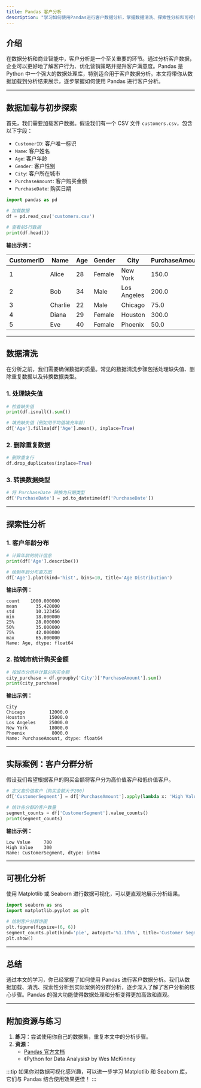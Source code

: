 ```yaml
---
title: Pandas 客户分析
description: "学习如何使用Pandas进行客户数据分析，掌握数据清洗、探索性分析和可视化技巧。"
---
```


## 介绍

在数据分析和商业智能中，客户分析是一个至关重要的环节。通过分析客户数据，企业可以更好地了解客户行为、优化营销策略并提升客户满意度。Pandas 是 Python 中一个强大的数据处理库，特别适合用于客户数据分析。本文将带你从数据加载到分析结果展示，逐步掌握如何使用 Pandas 进行客户分析。

---

## 数据加载与初步探索

首先，我们需要加载客户数据。假设我们有一个 CSV 文件 `customers.csv`，包含以下字段：

- `CustomerID`: 客户唯一标识
- `Name`: 客户姓名
- `Age`: 客户年龄
- `Gender`: 客户性别
- `City`: 客户所在城市
- `PurchaseAmount`: 客户购买金额
- `PurchaseDate`: 购买日期

```python
import pandas as pd

# 加载数据
df = pd.read_csv('customers.csv')

# 查看前5行数据
print(df.head())
```

**输出示例：**

| CustomerID | Name      | Age | Gender | City      | PurchaseAmount | PurchaseDate |
|------------|-----------|-----|--------|-----------|----------------|--------------|
| 1          | Alice     | 28  | Female | New York  | 150.0          | 2023-01-15   |
| 2          | Bob       | 34  | Male   | Los Angeles | 200.0        | 2023-02-10   |
| 3          | Charlie   | 22  | Male   | Chicago   | 75.0           | 2023-03-05   |
| 4          | Diana     | 29  | Female | Houston   | 300.0          | 2023-04-20   |
| 5          | Eve       | 40  | Female | Phoenix   | 50.0           | 2023-05-12   |

---

## 数据清洗

在分析之前，我们需要确保数据的质量。常见的数据清洗步骤包括处理缺失值、删除重复数据以及转换数据类型。

### 1. 处理缺失值

```python
# 检查缺失值
print(df.isnull().sum())

# 填充缺失值（例如用平均值填充年龄）
df['Age'].fillna(df['Age'].mean(), inplace=True)
```

### 2. 删除重复数据

```python
# 删除重复行
df.drop_duplicates(inplace=True)
```

### 3. 转换数据类型

```python
# 将 PurchaseDate 转换为日期类型
df['PurchaseDate'] = pd.to_datetime(df['PurchaseDate'])
```

---

## 探索性分析

### 1. 客户年龄分布

```python
# 计算年龄的统计信息
print(df['Age'].describe())

# 绘制年龄分布直方图
df['Age'].plot(kind='hist', bins=10, title='Age Distribution')
```

**输出示例：**

```
count    1000.000000
mean       35.420000
std        10.123456
min        18.000000
25%        28.000000
50%        35.000000
75%        42.000000
max        65.000000
Name: Age, dtype: float64
```

### 2. 按城市统计购买金额

```python
# 按城市分组并计算总购买金额
city_purchase = df.groupby('City')['PurchaseAmount'].sum()
print(city_purchase)
```

**输出示例：**

```
City
Chicago         12000.0
Houston         15000.0
Los Angeles     25000.0
New York        18000.0
Phoenix          8000.0
Name: PurchaseAmount, dtype: float64
```

---

## 实际案例：客户分群分析

假设我们希望根据客户的购买金额将客户分为高价值客户和低价值客户。

```python
# 定义高价值客户（购买金额大于200）
df['CustomerSegment'] = df['PurchaseAmount'].apply(lambda x: 'High Value' if x > 200 else 'Low Value')

# 统计各分群的客户数量
segment_counts = df['CustomerSegment'].value_counts()
print(segment_counts)
```

**输出示例：**

```
Low Value     700
High Value    300
Name: CustomerSegment, dtype: int64
```

---

## 可视化分析

使用 Matplotlib 或 Seaborn 进行数据可视化，可以更直观地展示分析结果。

```python
import seaborn as sns
import matplotlib.pyplot as plt

# 绘制客户分群饼图
plt.figure(figsize=(6, 6))
segment_counts.plot(kind='pie', autopct='%1.1f%%', title='Customer Segmentation')
plt.show()
```

---

## 总结

通过本文的学习，你已经掌握了如何使用 Pandas 进行客户数据分析。我们从数据加载、清洗、探索性分析到实际案例的分群分析，逐步深入了解了客户分析的核心步骤。Pandas 的强大功能使得数据处理和分析变得更加高效和直观。

---

## 附加资源与练习

1. **练习**：尝试使用你自己的数据集，重复本文中的分析步骤。
2. **资源**：
   - [Pandas 官方文档](https://pandas.pydata.org/docs/)
   - 《Python for Data Analysis》 by Wes McKinney

:::tip
如果你对数据可视化感兴趣，可以进一步学习 Matplotlib 和 Seaborn 库，它们与 Pandas 结合使用效果更佳！
:::